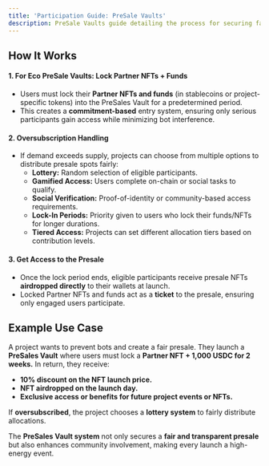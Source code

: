 ```yaml
---
title: 'Participation Guide: PreSale Vaults'
description: PreSale Vaults guide detailing the process for securing fair and transparent presales through commitment-based entry and oversubscription handling.
---
```


## How It Works

#### 1. **For Eco PreSale Vaults: Lock Partner NFTs + Funds**

   - Users must lock their **Partner NFTs and funds** (in stablecoins or project-specific tokens) into the PreSales Vault for a predetermined period.
   - This creates a **commitment-based** entry system, ensuring only serious participants gain access while minimizing bot interference.

#### 2. **Oversubscription Handling**

   - If demand exceeds supply, projects can choose from multiple options to distribute presale spots fairly:
     - **Lottery:** Random selection of eligible participants.
     - **Gamified Access:** Users complete on-chain or social tasks to qualify.
     - **Social Verification:** Proof-of-identity or community-based access requirements.
     - **Lock-In Periods:** Priority given to users who lock their funds/NFTs for longer durations.
     - **Tiered Access:** Projects can set different allocation tiers based on contribution levels.

#### 3. **Get Access to the Presale**
   - Once the lock period ends, eligible participants receive presale NFTs **airdropped directly** to their wallets at launch.
   - Locked Partner NFTs and funds act as a **ticket** to the presale, ensuring only engaged users participate.

## Example Use Case

A project wants to prevent bots and create a fair presale. They launch a **PreSales Vault** where users must lock a **Partner NFT + 1,000 USDC for 2 weeks.** In return, they receive:

- **10% discount on the NFT launch price.**
- **NFT airdropped on the launch day.**
- **Exclusive access or benefits for future project events or NFTs.**

If **oversubscribed**, the project chooses a **lottery system** to fairly distribute allocations.

The **PreSales Vault system** not only secures a **fair and transparent presale** but also enhances community involvement, making every launch a high-energy event.
